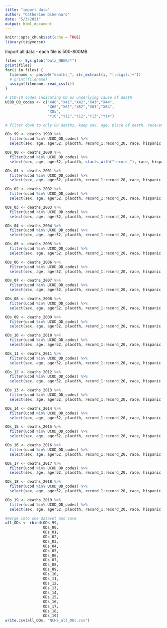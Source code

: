 ```yaml
---
title: "import data"
author: "Catherine DiGennaro"
date: "5/3/2021"
output: html_document
---
```


```r
knitr::opts_chunk$set(echo = TRUE)
library(tidyverse)
```

Import all data - each file is 500-800MB
```r
files <- Sys.glob("Data_NBER/*")
print(files)
for(i in files) {
  filename <- paste0("deaths_", str_extract(i, "[:digit:]+"))
  # print(filename)
  assign(filename, read_csv(i))
}
```

```r
# ICD-10 codes indicating OD as underlying cause of death
UCOD_OD_codes <- c("X40","X41","X42","X43","X44",
                   "X60","X61","X62","X63","X64",
                   "X85",
                   "Y10","Y11","Y12","Y13","Y14")

# filter down to only OD deaths, keep sex, age, place of death, race/ethnicity, year, and all assigned ICD-10 codes

ODs_99 <- deaths_1999 %>% 
  filter(ucod %in% UCOD_OD_codes) %>% 
  select(sex, age, ager52, placdth, record_1:record_20, race, hispanic, year)

ODs_00 <- deaths_2000 %>% 
  filter(ucod %in% UCOD_OD_codes) %>% 
  select(sex, age, ager52, placdth, starts_with("record_"), race, hispanic, year)

ODs_01 <- deaths_2001 %>% 
  filter(ucod %in% UCOD_OD_codes) %>% 
  select(sex, age, ager52, placdth, record_1:record_20, race, hispanic, year)

ODs_02 <- deaths_2002 %>% 
  filter(ucod %in% UCOD_OD_codes) %>% 
  select(sex, age, ager52, placdth, record_1:record_20, race, hispanic, year)

ODs_03 <- deaths_2003 %>% 
  filter(ucod %in% UCOD_OD_codes) %>% 
  select(sex, age, ager52, placdth, record_1:record_20, race, hispanic, year)

ODs_04 <- deaths_2004 %>% 
  filter(ucod %in% UCOD_OD_codes) %>% 
  select(sex, age, ager52, placdth, record_1:record_20, race, hispanic, year)

ODs_05 <- deaths_2005 %>% 
  filter(ucod %in% UCOD_OD_codes) %>% 
  select(sex, age, ager52, placdth, record_1:record_20, race, hispanic, year)

ODs_06 <- deaths_2006 %>% 
  filter(ucod %in% UCOD_OD_codes) %>% 
  select(sex, age, ager52, placdth, record_1:record_20, race, hispanic, year)

ODs_07 <- deaths_2007 %>% 
  filter(ucod %in% UCOD_OD_codes) %>% 
  select(sex, age, ager52, placdth, record_1:record_20, race, hispanic, year)

ODs_08 <- deaths_2008 %>% 
  filter(ucod %in% UCOD_OD_codes) %>% 
  select(sex, age, ager52, placdth, record_1:record_20, race, hispanic, year)

ODs_09 <- deaths_2009 %>% 
  filter(ucod %in% UCOD_OD_codes) %>% 
  select(sex, age, ager52, placdth, record_1:record_20, race, hispanic, year)

ODs_10 <- deaths_2010 %>% 
  filter(ucod %in% UCOD_OD_codes) %>% 
  select(sex, age, ager52, placdth, record_1:record_20, race, hispanic, year)

ODs_11 <- deaths_2011 %>% 
  filter(ucod %in% UCOD_OD_codes) %>% 
  select(sex, age, ager52, placdth, record_1:record_20, race, hispanic, year)

ODs_12 <- deaths_2012 %>% 
  filter(ucod %in% UCOD_OD_codes) %>% 
  select(sex, age, ager52, placdth, record_1:record_20, race, hispanic, year)

ODs_13 <- deaths_2013 %>% 
  filter(ucod %in% UCOD_OD_codes) %>% 
  select(sex, age, ager52, placdth, record_1:record_20, race, hispanic, year)

ODs_14 <- deaths_2014 %>% 
  filter(ucod %in% UCOD_OD_codes) %>% 
  select(sex, age, ager52, placdth, record_1:record_20, race, hispanic, year)

ODs_15 <- deaths_2015 %>% 
  filter(ucod %in% UCOD_OD_codes) %>% 
  select(sex, age, ager52, placdth, record_1:record_20, race, hispanic, year)

ODs_16 <- deaths_2016 %>% 
  filter(ucod %in% UCOD_OD_codes) %>% 
  select(sex, age, ager52, placdth, record_1:record_20, race, hispanic, year)

ODs_17 <- deaths_2017 %>% 
  filter(ucod %in% UCOD_OD_codes) %>% 
  select(sex, age, ager52, placdth, record_1:record_20, race, hispanic, year)

ODs_18 <- deaths_2018 %>% 
  filter(ucod %in% UCOD_OD_codes) %>% 
  select(sex, age, ager52, placdth, record_1:record_20, race, hispanic, year)

ODs_19 <- deaths_2019 %>% 
  filter(ucod %in% UCOD_OD_codes) %>% 
  select(sex, age, ager52, placdth, record_1:record_20, race, hispanic, year)
```

```r
#merge into one dataset and save
all_ODs <- rbind(ODs_99,
                 ODs_00,
                 ODs_01,
                 ODs_02,
                 ODs_03,
                 ODs_04,
                 ODs_05,
                 ODs_06,
                 ODs_07,
                 ODs_08,
                 ODs_09,
                 ODs_10,
                 ODs_11,
                 ODs_12,
                 ODs_13,
                 ODs_14,
                 ODs_15,
                 ODs_16,
                 ODs_17,
                 ODs_18,
                 ODs_19) 
write.csv(all_ODs, "NCHS_all_ODs.csv")
```

